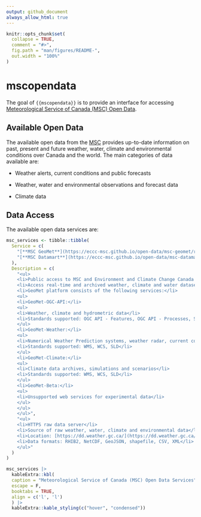 ```yaml
---
output: github_document
always_allow_html: true
---
```


<!-- README.md is generated from README.Rmd. Please edit that file -->

```r
knitr::opts_chunk$set(
  collapse = TRUE,
  comment = "#>",
  fig.path = "man/figures/README-",
  out.width = "100%"
)
```

# mscopendata

<!-- badges: start -->
<!-- badges: end -->

The goal of `{{mscopendata}}` is to provide an interface for accessing [Meteorological Service of Canada (MSC) Open Data](https://eccc-msc.github.io/open-data/readme_en/).


## Available Open Data

The available open data from the
[MSC](https://eccc-msc.github.io/open-data/msc-data/readme_en/) provides
up-to-date information on past, present and future weather, water, climate
and environmental conditions over Canada and the world. The main categories
of data available are:

  + Weather alerts, current conditions and public forecasts
  
  + Weather, water and environmental observations and forecast data
  
  + Climate data


## Data Access

The available open data services are:

```r
msc_services <- tibble::tibble(
  Service = c(
    "[**MSC GeoMet**](https://eccc-msc.github.io/open-data/msc-geomet/readme_en/)",
    "[**MSC Datamart**](https://eccc-msc.github.io/open-data/msc-datamart/readme_en/)"
  ),
  Description = c(
    "<ul>
    <li>Public access to MSC and Environment and Climate Change Canada (ECCC) data</li>
    <li>Access real-time and archived weather, climate and water datasets and products via web services and APIs</li>
    <li>GeoMet platform consists of the following services:</li>
    <ul>
    <li>GeoMet-OGC-API:</li>
    <ul>
    <li>Weather, climate and hydrometric data</li>
    <li>Standards supported: OGC API - Features, OGC API - Processes, STAC (experimental)</li>
    </ul>
    <li>GeoMet-Weather:</li>
    <ul>
    <li>Numerical Weather Prediction systems, weather radar, current conditions, alerts, and more</li>
    <li>Standards supported: WMS, WCS, SLD</li>
    </ul>
    <li>GeoMet-Climate:</li>
    <ul>
    <li>Climate data archives, simulations and scenarios</li>
    <li>Standards supported: WMS, WCS, SLD</li>
    </ul>
    <li>GeoMet-Beta:</li>
    <ul>
    <li>Unsupported web services for experimental data</li>
    </ul>
    </ul>
    </ul>",
    "<ul>
    <li>HTTPS raw data server</li>
    <li>Source of raw weather, water, climate and environmental data</li>
    <li>Location: [https://dd.weather.gc.ca/](https://dd.weather.gc.ca/)</li>
    <li>Data formats: RHIB2, NetCDF, GeoJSON, shapefile, CSV, XML</li>
    </ul>"
  )
)

msc_services |> 
  kableExtra::kbl(
  caption = "Meteorological Service of Canada (MSC) Open Data Services",
  escape = F, 
  booktabs = TRUE,
  align = c('l', 'l')
  ) |> 
  kableExtra::kable_styling(c("hover", "condensed"))
```
